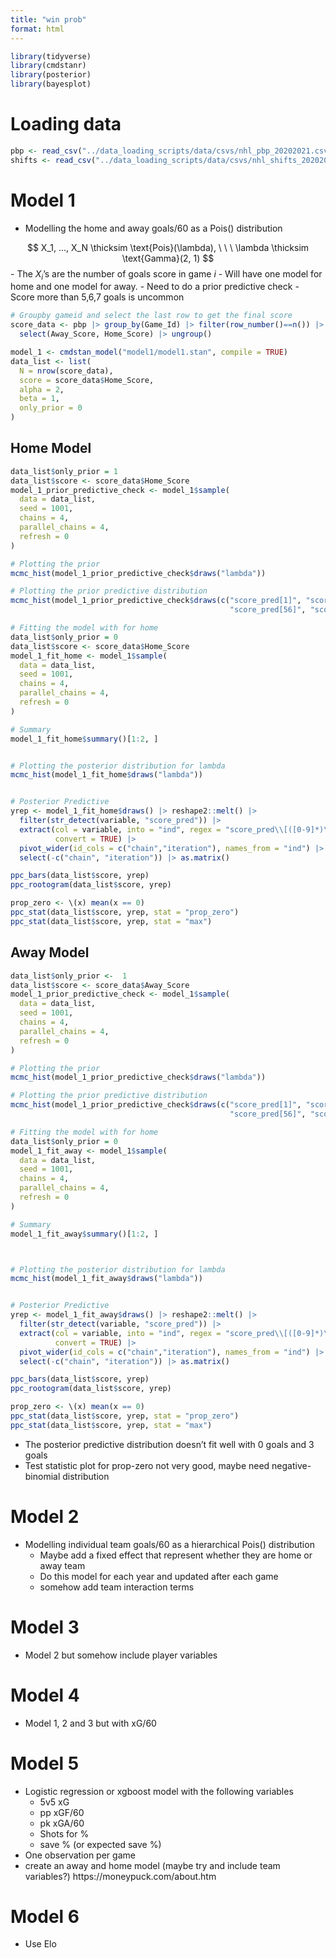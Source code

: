 ```yaml
---
title: "win prob"
format: html
---
```


```r
library(tidyverse)
library(cmdstanr)
library(posterior)
library(bayesplot)
```

# Loading data

```r
pbp <- read_csv("../data_loading_scripts/data/csvs/nhl_pbp_20202021.csv")
shifts <- read_csv("../data_loading_scripts/data/csvs/nhl_shifts_20202021.csv")
```


# Model 1
- Modelling the home and away goals/60 as a Pois(\lambda) distribution

$$
X_1, ..., X_N \thicksim \text{Pois}(\lambda), \ \ \ \lambda \thicksim \text{Gamma}(2, 1)
$$
- The $X_i$'s are the number of goals score in game $i$
- Will have one model for home and one model for away. 
- Need to do a prior predictive check
- Score more than 5,6,7 goals is uncommon 



```r
# Groupby gameid and select the last row to get the final score
score_data <- pbp |> group_by(Game_Id) |> filter(row_number()==n()) |> 
  select(Away_Score, Home_Score) |> ungroup()

model_1 <- cmdstan_model("model1/model1.stan", compile = TRUE)
data_list <- list(
  N = nrow(score_data),
  score = score_data$Home_Score,
  alpha = 2, 
  beta = 1,
  only_prior = 0
)
```

## Home Model

```r
data_list$only_prior = 1
data_list$score <- score_data$Home_Score
model_1_prior_predictive_check <- model_1$sample(
  data = data_list,
  seed = 1001,
  chains = 4,
  parallel_chains = 4,
  refresh = 0
)

# Plotting the prior
mcmc_hist(model_1_prior_predictive_check$draws("lambda"))

# Plotting the prior predictive distribution
mcmc_hist(model_1_prior_predictive_check$draws(c("score_pred[1]", "score_pred[546]", 
                                                 "score_pred[56]", "score_pred[289]")))

```

```r
# Fitting the model with for home
data_list$only_prior = 0
data_list$score <- score_data$Home_Score
model_1_fit_home <- model_1$sample(
  data = data_list,
  seed = 1001,
  chains = 4,
  parallel_chains = 4,
  refresh = 0
)
```

```r
# Summary
model_1_fit_home$summary()[1:2, ]


# Plotting the posterior distribution for lambda
mcmc_hist(model_1_fit_home$draws("lambda"))


# Posterior Predictive
yrep <- model_1_fit_home$draws() |> reshape2::melt() |>
  filter(str_detect(variable, "score_pred")) |> 
  extract(col = variable, into = "ind", regex = "score_pred\\[([0-9]*)\\]",
          convert = TRUE) |> 
  pivot_wider(id_cols = c("chain","iteration"), names_from = "ind") |> 
  select(-c("chain", "iteration")) |> as.matrix()

ppc_bars(data_list$score, yrep)
ppc_rootogram(data_list$score, yrep)

prop_zero <- \(x) mean(x == 0)
ppc_stat(data_list$score, yrep, stat = "prop_zero")
ppc_stat(data_list$score, yrep, stat = "max")
```

## Away Model

```r
data_list$only_prior <-  1
data_list$score <- score_data$Away_Score
model_1_prior_predictive_check <- model_1$sample(
  data = data_list,
  seed = 1001,
  chains = 4,
  parallel_chains = 4,
  refresh = 0
)

# Plotting the prior
mcmc_hist(model_1_prior_predictive_check$draws("lambda"))

# Plotting the prior predictive distribution
mcmc_hist(model_1_prior_predictive_check$draws(c("score_pred[1]", "score_pred[546]", 
                                                 "score_pred[56]", "score_pred[289]")))

```

```r
# Fitting the model with for home
data_list$only_prior = 0
model_1_fit_away <- model_1$sample(
  data = data_list,
  seed = 1001,
  chains = 4,
  parallel_chains = 4,
  refresh = 0
)
```

```r
# Summary
model_1_fit_away$summary()[1:2, ]



# Plotting the posterior distribution for lambda
mcmc_hist(model_1_fit_away$draws("lambda"))


# Posterior Predictive
yrep <- model_1_fit_away$draws() |> reshape2::melt() |>
  filter(str_detect(variable, "score_pred")) |> 
  extract(col = variable, into = "ind", regex = "score_pred\\[([0-9]*)\\]",
          convert = TRUE) |> 
  pivot_wider(id_cols = c("chain","iteration"), names_from = "ind") |> 
  select(-c("chain", "iteration")) |> as.matrix()

ppc_bars(data_list$score, yrep)
ppc_rootogram(data_list$score, yrep)

prop_zero <- \(x) mean(x == 0)
ppc_stat(data_list$score, yrep, stat = "prop_zero")
ppc_stat(data_list$score, yrep, stat = "max")
```




- The posterior predictive distribution doesn't fit well with 0 goals and 3 goals
- Test statistic plot for prop-zero not very good, maybe need negative-binomial distribution


# Model 2
- Modelling individual team goals/60 as a hierarchical Pois(\lambda) distribution
  - Maybe add a fixed effect that represent whether they are home or away team
  - Do this model for each year and updated after each game
  - somehow add team interaction terms

# Model 3
- Model 2 but somehow include player variables

# Model 4
- Model 1, 2 and 3 but with xG/60

# Model 5
- Logistic regression or xgboost model with the following variables
  - 5v5 xG
  - pp xGF/60
  - pk xGA/60
  - Shots for %
  - save % (or expected save %)
- One observation per game
- create an away and home model (maybe try and include team variables?)
https://moneypuck.com/about.htm

# Model 6
- Use Elo







